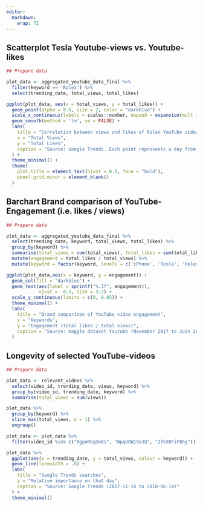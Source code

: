 ```yaml
---
editor: 
  markdown: 
    wrap: 72
---
```


## Scatterplot Tesla Youtube-views vs. Youtube-likes

```r

## Prepare data

plot_data <- aggregated_youtube_data_final %>% 
  filter(keyword == 'Rolex') %>% 
  select(trending_date, total_views, total_likes)

ggplot(plot_data, aes(x = total_views, y = total_likes)) +
  geom_point(alpha = 0.6, size = 2, color = "darkblue") +
  scale_x_continuous(labels = scales::number, expand = expansion(mult = c(0, 0.1))) +
  geom_smooth(method = 'lm', se = FALSE) +
  labs(
    title = "Correlation between views and likes of Rolex YouTube videos",
    x = "Total Views",
    y = "Total Likes",
    caption = "Source: Google Trends. Each point represents a day from 2017-11-14 to 2018-06-14."
  ) +
  theme_minimal() +
  theme(
    plot.title = element_text(hjust = 0.5, face = "bold"),
    panel.grid.minor = element_blank()
  )

```

## Barchart Brand comparison of YouTube-Engagement (i.e. likes / views)

```r

## Prepare data

plot_data <- aggregated_youtube_data_final %>% 
  select(trending_date, keyword, total_views, total_likes) %>% 
  group_by(keyword) %>% 
  summarise(total_views = sum(total_views), total_likes = sum(total_likes)) %>% 
  mutate(engagement = total_likes / total_views) %>% 
  mutate(keyword = factor(keyword, levels = c('iPhone', 'Tesla', 'Rolex')))

ggplot(plot_data,aes(x = keyword, y = engagement)) +
  geom_col(fill = "darkblue") +
  geom_text(aes(label = sprintf("%.3f", engagement)),
            vjust = -0.5, size = 3.2) +
  scale_y_continuous(limits = c(0, 0.05)) +
  theme_minimal() +
  labs(
    title = "Brand comparison of YouTube video engagement",
    x = "Keywords",
    y = "Engagement (total likes / total views)",
    caption = "Source: Kaggle dataset Youtube (November 2017 to Juin 2018)"
  )

```

## Longevity of selected YouTube-videos

```r

## Prepare data

plot_data <- relevant_videos %>% 
  select(video_id, trending_date, views, keyword) %>% 
  group_by(video_id, trending_date, keyword) %>% 
  summarise(total_views = sum(views))

plot_data %>% 
  group_by(keyword) %>%
  slice_max(total_views, n = 1) %>%
  ungroup()

plot_data <- plot_data %>% 
  filter(video_id %in% c("RgpoRGq3oBs",	"WpqUOW19aJQ", "2fGXDFiFBhg"))

plot_data %>%
  ggplot(aes(x = trending_date, y = total_views, colour = keyword)) +
  geom_line(linewidth = .6) +
  labs(
    title = "Google Trends searches",
    y = "Relative importance on that day",
    caption = "Source: Google Trends (2017-11-14 to 2018-06-14)"
  ) +
  theme_minimal()

```